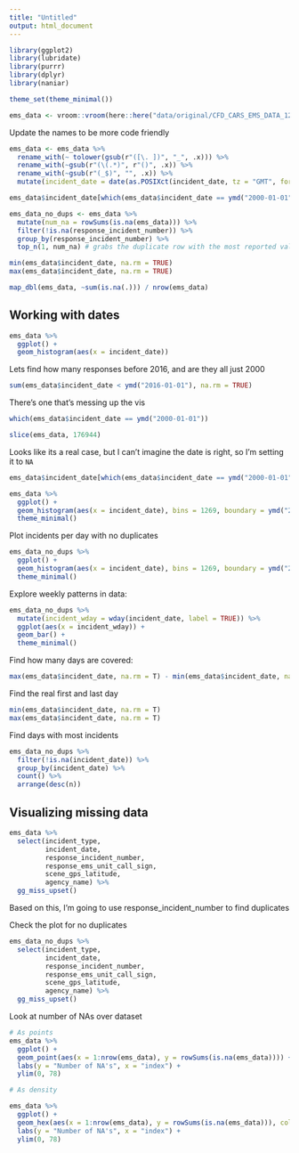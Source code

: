 ```yaml
---
title: "Untitled"
output: html_document
---
```


```r
library(ggplot2)
library(lubridate)
library(purrr)
library(dplyr)
library(naniar)

theme_set(theme_minimal())
```


```r
ems_data <- vroom::vroom(here::here("data/original/CFD_CARS_EMS_DATA_121616TO51320.csv"), col_types = paste0(rep("c", 78), collapse = ""))
```

Update the names to be more code friendly

```r
ems_data <- ems_data %>% 
  rename_with(~ tolower(gsub(r"([\. ])", "_", .x))) %>% 
  rename_with(~gsub(r"(\(.*)", r"()", .x)) %>%
  rename_with(~gsub(r"(_$)", "", .x)) %>% 
  mutate(incident_date = date(as.POSIXct(incident_date, tz = "GMT", format = "%m/%d/%Y %H:%M:%S")))

ems_data$incident_date[which(ems_data$incident_date == ymd("2000-01-01"))] <- NA # remove weird date from data

ems_data_no_dups <- ems_data %>% 
  mutate(num_na = rowSums(is.na(ems_data))) %>% 
  filter(!is.na(response_incident_number)) %>% 
  group_by(response_incident_number) %>% 
  top_n(1, num_na) # grabs the duplicate row with the most reported values
```



```r
min(ems_data$incident_date, na.rm = TRUE)
max(ems_data$incident_date, na.rm = TRUE)

```

```r
map_dbl(ems_data, ~sum(is.na(.))) / nrow(ems_data)
```

## Working with dates

```r
ems_data %>% 
  ggplot() +
  geom_histogram(aes(x = incident_date))
```

Lets find how many responses before 2016, and are they all just 2000

```r
sum(ems_data$incident_date < ymd("2016-01-01"), na.rm = TRUE)
```

There's one that's messing up the vis

```r
which(ems_data$incident_date == ymd("2000-01-01"))
```
```r
slice(ems_data, 176944)
```
 
Looks like its a real case, but I can't imagine the date is right, so I'm setting it to `NA`

```r
ems_data$incident_date[which(ems_data$incident_date == ymd("2000-01-01"))] <- NA
```

```r
ems_data %>% 
  ggplot() +
  geom_histogram(aes(x = incident_date), bins = 1269, boundary = ymd("2019-05-13")) +
  theme_minimal()
```

Plot incidents per day with no duplicates

```r
ems_data_no_dups %>% 
  ggplot() +
  geom_histogram(aes(x = incident_date), bins = 1269, boundary = ymd("2019-05-13")) +
  theme_minimal()
```

Explore weekly patterns in data:

```r
ems_data_no_dups %>% 
  mutate(incident_wday = wday(incident_date, label = TRUE)) %>% 
  ggplot(aes(x = incident_wday)) +
  geom_bar() +
  theme_minimal()
```



Find how many days are covered:

```r
max(ems_data$incident_date, na.rm = T) - min(ems_data$incident_date, na.rm = T)
```
 
Find the real first and last day
```r
min(ems_data$incident_date, na.rm = T)
max(ems_data$incident_date, na.rm = T)
```

Find days with most incidents

```r
ems_data_no_dups %>% 
  filter(!is.na(incident_date)) %>% 
  group_by(incident_date) %>% 
  count() %>% 
  arrange(desc(n))
```


## Visualizing missing data

```r
ems_data %>% 
  select(incident_type, 
         incident_date, 
         response_incident_number,
         response_ems_unit_call_sign,
         scene_gps_latitude,
         agency_name) %>% 
  gg_miss_upset()
```

Based on this, I'm going to use response_incident_number to find duplicates


Check the plot for no duplicates
```r
ems_data_no_dups %>% 
  select(incident_type, 
         incident_date, 
         response_incident_number,
         response_ems_unit_call_sign,
         scene_gps_latitude,
         agency_name) %>% 
  gg_miss_upset()
```

Look at number of NAs over dataset

```r
# As points
ems_data %>% 
  ggplot() +
  geom_point(aes(x = 1:nrow(ems_data), y = rowSums(is.na(ems_data)))) + 
  labs(y = "Number of NA's", x = "index") +
  ylim(0, 78)

# As density

ems_data %>% 
  ggplot() +
  geom_hex(aes(x = 1:nrow(ems_data), y = rowSums(is.na(ems_data))), color = "grey1", size = 0.2) + 
  labs(y = "Number of NA's", x = "index") +
  ylim(0, 78)
```

